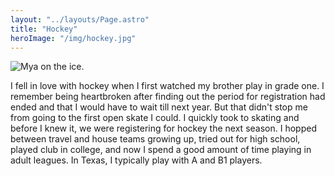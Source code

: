 ```yaml
---
layout: "../layouts/Page.astro"
title: "Hockey"
heroImage: "/img/hockey.jpg"
---
```


![Mya on the ice.](/img/hockey.jpg)

I fell in love with hockey when I first watched my brother play in grade one. I remember being heartbroken after finding
out the period for registration had ended and that I would have to wait till next year. But that didn't stop me from
going to the first open skate I could. I quickly took to skating and before I knew it, we were registering for hockey
the next season. I hopped between travel and house teams growing up, tried out for high school, played club in college,
and now I spend a good amount of time playing in adult leagues. In Texas, I typically play with A and B1 players.
